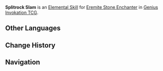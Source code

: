 {{Genius Invokation TCG Skill Infobox
|id         = 36062
|image      = Splitrock Slam Character Card Skill.png
|type       = Elemental Skill
|character  = Eremite Stone Enchanter
|element    = Geo
|matching   = 3
|effect     = Deals 3 {{Color|Geo DMG}}.
|order      = 2
}}
'''Splitrock Slam''' is an [[Character Card Elemental Skill|Elemental Skill]] for [[Eremite Stone Enchanter (Character Card)|Eremite Stone Enchanter]] in [[Genius Invokation TCG]].

==Other Languages==
{{Other Languages
|en      = Splitrock Slam
|zhs     = 裂石轰顶
|zhs_rm  = Lièshí Hōngdǐng
|zht     = 裂石轟頂
|zht_rm  = Lièshí Hōngdǐng
|zh_tl   = Stone-Splitting Blow to the Head
|ja      = 砕石爆撃
|ja_rm   = Saiseki Bakugeki
|ja_tl   = Rockbreaking Bombing
|ko      = 낙석 공격
|ko_rm   = 
|ko_tl   = 
|es      = Azote quebrantarrocas
|es_tl   = Rockbreaking Scourge
|fr      = Fissuration de la roche
|fr_tl   = Rock Fissuration
|ru      = Скала пополам
|ru_tl   = 
|th      = Splitrock Slam
|vi      = Ầm Ầm Đá Vỡ
|vi_tl   = 
|de      = Felssplitterhagel
|de_tl   = Hail of Rock Fragments
|id      = Splitrock Slam
|pt      = Golpe Quebra-Rocha
|pt_tl   = 
|tr      = Yarık Kaya Darbesi
|tr_tl   = 
|it      = Schianto spaccapietra
|it_tl   = 
}}

==Change History==
{{Change History|4.3}}

==Navigation==
{{Genius Invokation TCG Skill Navbox|Eremite Stone Enchanter}}